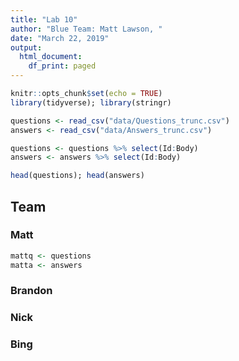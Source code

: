 ```yaml
---
title: "Lab 10"
author: "Blue Team: Matt Lawson, "
date: "March 22, 2019"
output:
  html_document:
    df_print: paged
---
```



```r
knitr::opts_chunk$set(echo = TRUE)
library(tidyverse); library(stringr)
```

```r
questions <- read_csv("data/Questions_trunc.csv")
answers <- read_csv("data/Answers_trunc.csv")

questions <- questions %>% select(Id:Body)
answers <- answers %>% select(Id:Body)
```



```r
head(questions); head(answers)
```



## Team



### Matt

```r
mattq <- questions
matta <- answers
```


### Brandon






### Nick





### Bing